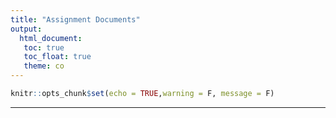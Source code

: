 ```yaml
---
title: "Assignment Documents"
output: 
  html_document:
   toc: true
   toc_float: true
   theme: co
---
```


```r
knitr::opts_chunk$set(echo = TRUE,warning = F, message = F)
```
******


